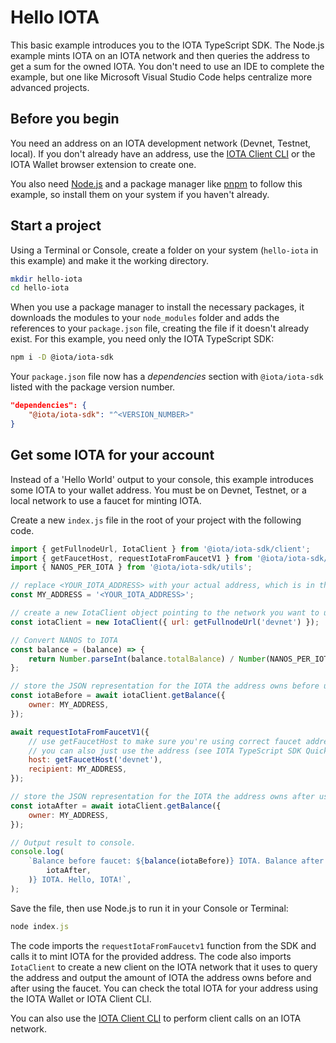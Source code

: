 
# Hello IOTA

This basic example introduces you to the IOTA TypeScript SDK. The Node.js example mints IOTA on an IOTA
network and then queries the address to get a sum for the owned IOTA. You don't need to use an IDE to
complete the example, but one like Microsoft Visual Studio Code helps centralize more advanced
projects.

## Before you begin

You need an address on an IOTA development network (Devnet, Testnet, local). If you don't already have
an address, use the [IOTA Client CLI](../../references/cli/client.mdx) or the
IOTA Wallet browser extension to create one.

You also need [Node.js](https://nodejs.org/en/download/current) and a package manager like
[pnpm](https://pnpm.io/installation) to follow this example, so install them on your system if you
haven't already.

## Start a project

Using a Terminal or Console, create a folder on your system (`hello-iota` in this example) and make
it the working directory.

```sh
mkdir hello-iota
cd hello-iota
```

When you use a package manager to install the necessary packages, it downloads the modules to your
`node_modules` folder and adds the references to your `package.json` file, creating the file if it
doesn't already exist. For this example, you need only the IOTA TypeScript SDK:

```sh npm2yarn
npm i -D @iota/iota-sdk
```

Your `package.json` file now has a _dependencies_ section with `@iota/iota-sdk` listed with the
package version number.

```json
"dependencies": {
    "@iota/iota-sdk": "^<VERSION_NUMBER>"
}
```

## Get some IOTA for your account

Instead of a 'Hello World' output to your console, this example introduces some IOTA to your wallet
address. You must be on Devnet, Testnet, or a local network to use a faucet for minting IOTA.

Create a new `index.js` file in the root of your project with the following code.

```js
import { getFullnodeUrl, IotaClient } from '@iota/iota-sdk/client';
import { getFaucetHost, requestIotaFromFaucetV1 } from '@iota/iota-sdk/faucet';
import { NANOS_PER_IOTA } from '@iota/iota-sdk/utils';

// replace <YOUR_IOTA_ADDRESS> with your actual address, which is in the form 0x123...
const MY_ADDRESS = '<YOUR_IOTA_ADDRESS>';

// create a new IotaClient object pointing to the network you want to use
const iotaClient = new IotaClient({ url: getFullnodeUrl('devnet') });

// Convert NANOS to IOTA
const balance = (balance) => {
    return Number.parseInt(balance.totalBalance) / Number(NANOS_PER_IOTA);
};

// store the JSON representation for the IOTA the address owns before using faucet
const iotaBefore = await iotaClient.getBalance({
    owner: MY_ADDRESS,
});

await requestIotaFromFaucetV1({
    // use getFaucetHost to make sure you're using correct faucet address
    // you can also just use the address (see IOTA TypeScript SDK Quick Start for values)
    host: getFaucetHost('devnet'),
    recipient: MY_ADDRESS,
});

// store the JSON representation for the IOTA the address owns after using faucet
const iotaAfter = await iotaClient.getBalance({
    owner: MY_ADDRESS,
});

// Output result to console.
console.log(
    `Balance before faucet: ${balance(iotaBefore)} IOTA. Balance after: ${balance(
        iotaAfter,
    )} IOTA. Hello, IOTA!`,
);
```

Save the file, then use Node.js to run it in your Console or Terminal:

```javascript
node index.js
```

The code imports the `requestIotaFromFaucetv1` function from the SDK and calls it to mint IOTA for the
provided address. The code also imports `IotaClient` to create a new client on the IOTA network that
it uses to query the address and output the amount of IOTA the address owns before and after using
the faucet. You can check the total IOTA for your address using the IOTA Wallet or IOTA Client CLI.

<Faucet/>

You can also use the [IOTA Client CLI](../../references/cli/client.mdx) to perform client
calls on an IOTA network.